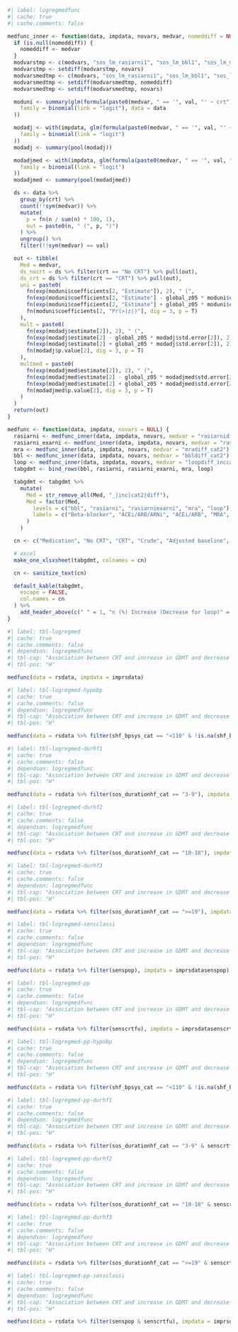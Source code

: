 ```r
#| label: logregmedfunc
#| cache: true
#| cache.comments: false

medfunc_inner <- function(data, impdata, novars, medvar, nomeddiff = NULL, val = "Increase") {
  if (is.null(nomeddiff)) {
    nomeddiff <- medvar
  }
  modvarstmp <- c(modvars, "sos_lm_rasiarni1", "sos_lm_bbl1", "sos_lm_mra1", "sos_lm_loop1")
  modvarstmp <- setdiff(modvarstmp, novars)
  modvarsmedtmp <- c(modvars, "sos_lm_rasiarni1", "sos_lm_bbl1", "sos_lm_mra1", "sos_lm_loop1", "bbldiff_cat2", "rasiarnidiff_cat2", "mradiff_cat2", "loopdiff_inccat2")
  modvarsmedtmp <- setdiff(modvarsmedtmp, nomeddiff)
  modvarsmedtmp <- setdiff(modvarsmedtmp, novars)

  moduni <- summary(glm(formula(paste0(medvar, " == '", val, "' ~ crt")),
    family = binomial(link = "logit"), data = data
  ))

  modadj <- with(impdata, glm(formula(paste0(medvar, " == '", val, "' ~ crt + ", paste(modvarstmp, collapse = " + "))),
    family = binomial(link = "logit")
  ))
  modadj <- summary(pool(modadj))

  modadjmed <- with(impdata, glm(formula(paste0(medvar, " == '", val, "' ~ crt + ", paste(modvarsmedtmp, collapse = " + "))),
    family = binomial(link = "logit")
  ))
  modadjmed <- summary(pool(modadjmed))

  ds <- data %>%
    group_by(crt) %>%
    count(!!sym(medvar)) %>%
    mutate(
      p = fn(n / sum(n) * 100, 1),
      out = paste0(n, " (", p, ")")
    ) %>%
    ungroup() %>%
    filter(!!sym(medvar) == val)

  out <- tibble(
    Med = medvar,
    ds_nocrt = ds %>% filter(crt == "No CRT") %>% pull(out),
    ds_crt = ds %>% filter(crt == "CRT") %>% pull(out),
    uni = paste0(
      fn(exp(moduni$coefficients[2, "Estimate"]), 2), " (",
      fn(exp(moduni$coefficients[2, "Estimate"] - global_z05 * moduni$coefficients[2, "Std. Error"]), 2), "-",
      fn(exp(moduni$coefficients[2, "Estimate"] + global_z05 * moduni$coefficients[2, "Std. Error"]), 2), "), ",
      fn(moduni$coefficients[2, "Pr(>|z|)"], dig = 3, p = T)
    ),
    mult = paste0(
      fn(exp(modadj$estimate[2]), 2), " (",
      fn(exp(modadj$estimate[2] - global_z05 * modadj$std.error[2]), 2), "-",
      fn(exp(modadj$estimate[2] + global_z05 * modadj$std.error[2]), 2), "), ",
      fn(modadj$p.value[2], dig = 3, p = T)
    ),
    multmed = paste0(
      fn(exp(modadjmed$estimate[2]), 2), " (",
      fn(exp(modadjmed$estimate[2] - global_z05 * modadjmed$std.error[2]), 2), "-",
      fn(exp(modadjmed$estimate[2] + global_z05 * modadjmed$std.error[2]), 2), "), ",
      fn(modadjmed$p.value[2], dig = 3, p = T)
    )
  )
  return(out)
}

medfunc <- function(data, impdata, novars = NULL) {
  rasiarni <- medfunc_inner(data, impdata, novars, medvar = "rasiarnidiff_cat2")
  rasiarni_exarni <- medfunc_inner(data, impdata, novars, medvar = "rasiarnidiff_exarni_cat2", nomeddiff = c("rasiarnidiff_cat2"))
  mra <- medfunc_inner(data, impdata, novars, medvar = "mradiff_cat2")
  bbl <- medfunc_inner(data, impdata, novars, medvar = "bbldiff_cat2")
  loop <- medfunc_inner(data, impdata, novars, medvar = "loopdiff_inccat2", val = "Decrease")
  tabgdmt <- bind_rows(bbl, rasiarni, rasiarni_exarni, mra, loop)

  tabgdmt <- tabgdmt %>%
    mutate(
      Med = str_remove_all(Med, "_|inc|cat2|diff"),
      Med = factor(Med,
        levels = c("bbl", "rasiarni", "rasiarniexarni", "mra", "loop"),
        labels = c("Beta-blocker", "ACEi/ARB/ARNi", "ACEi/ARB", "MRA", "Loop diuretic")
      )
    )

  cn <- c("Medication", "No CRT", "CRT", "Crude", "Adjusted baseline", "Adjusted baseline + change in medications")

  # excel
  make_one_xlsxsheet(tabgdmt, colnames = cn)

  cn <- sanitize_text(cn)

  default_kable(tabgdmt,
    escape = FALSE,
    col.names = cn
  ) %>%
    add_header_above(c(" " = 1, "n (%) Increase (Decrease for loop)" = 2, "Odds Ratio (95% CI), p-value" = 3))
}
```

```r
#| label: tbl-logregmed
#| cache: true
#| cache.comments: false
#| dependson: logregmedfunc
#| tbl-cap: "Association between CRT and increase in GDMT and decrease in loop diuretic"
#| tbl-pos: "H"

medfunc(data = rsdata, impdata = imprsdata)
```

```r
#| label: tbl-logregmed-hypobp
#| cache: true
#| cache.comments: false
#| dependson: logregmedfunc
#| tbl-cap: "Association between CRT and increase in GDMT and decrease in loop diuretic - systolic blood pressure < 110 (mmHg)"
#| tbl-pos: "H"

medfunc(data = rsdata %>% filter(shf_bpsys_cat == "<110" & !is.na(shf_bpsys_cat)), impdata = imprsdatahypo, novars = "shf_bpsys_cat")
```

```r
#| label: tbl-logregmed-durhf1
#| cache: true
#| cache.comments: false
#| dependson: logregmedfunc
#| tbl-cap: "Association between CRT and increase in GDMT and decrease in loop diuretic - duration of HF 3-9 (months)"
#| tbl-pos: "H"

medfunc(data = rsdata %>% filter(sos_durationhf_cat == "3-9"), impdata = imprsdatadurhf1, novars = c("sos_durationhf_cat"))
```

```r
#| label: tbl-logregmed-durhf2
#| cache: true
#| cache.comments: false
#| dependson: logregmedfunc
#| tbl-cap: "Association between CRT and increase in GDMT and decrease in loop diuretic - duration of HF 10-18 (months)"
#| tbl-pos: "H"

medfunc(data = rsdata %>% filter(sos_durationhf_cat == "10-18"), impdata = imprsdatadurhf2, novars = c("sos_durationhf_cat"))
```

```r
#| label: tbl-logregmed-durhf3
#| cache: true
#| cache.comments: false
#| dependson: logregmedfunc
#| tbl-cap: "Association between CRT and increase in GDMT and decrease in loop diuretic - duration of HF >= 19 (months)"
#| tbl-pos: "H"

medfunc(data = rsdata %>% filter(sos_durationhf_cat == ">=19"), impdata = imprsdatadurhf3, novars = c("sos_durationhf_cat"))
```

```r
#| label: tbl-logregmed-sensclassi
#| cache: true
#| cache.comments: false
#| dependson: logregmedfunc
#| tbl-cap: "Association between CRT and increase in GDMT and decrease in loop diuretic - sensitivity analyses Class I recommendation according to 2021 guidelines"
#| tbl-pos: "H"

medfunc(data = rsdata %>% filter(senspop), impdata = imprsdatasenspop)
```

```r
#| label: tbl-logregmed-pp
#| cache: true
#| cache.comments: false
#| dependson: logregmedfunc
#| tbl-cap: "Association between CRT and increase in GDMT and decrease in loop diuretic - Per-protocol"
#| tbl-pos: "H"

medfunc(data = rsdata %>% filter(senscrtfu), impdata = imprsdatasenscrtfu)
```

```r
#| label: tbl-logregmed-pp-hypobp
#| cache: true
#| cache.comments: false
#| dependson: logregmedfunc
#| tbl-cap: "Association between CRT and increase in GDMT and decrease in loop diuretic - Per-protocol - systolic blood pressure < 110 (mmHg)"
#| tbl-pos: "H"

medfunc(data = rsdata %>% filter(shf_bpsys_cat == "<110" & !is.na(shf_bpsys_cat) & senscrtfu), impdata = imprsdatahypopp, novars = "shf_bpsys_cat")
```

```r
#| label: tbl-logregmed-pp-durhf1
#| cache: true
#| cache.comments: false
#| dependson: logregmedfunc
#| tbl-cap: "Association between CRT and increase in GDMT and decrease in loop diuretic - Per-protocol - duration of HF 3-9 (months)"
#| tbl-pos: "H"

medfunc(data = rsdata %>% filter(sos_durationhf_cat == "3-9" & senscrtfu), impdata = imprsdatadurhf1pp, novars = c("sos_durationhf_cat"))
```

```r
#| label: tbl-logregmed-pp-durhf2
#| cache: true
#| cache.comments: false
#| dependson: logregmedfunc
#| tbl-cap: "Association between CRT and increase in GDMT and decrease in loop diuretic - Per-protocol - duration of HF 10-18 (months)"
#| tbl-pos: "H"

medfunc(data = rsdata %>% filter(sos_durationhf_cat == "10-18" & senscrtfu), impdata = imprsdatadurhf2pp, novars = c("sos_durationhf_cat"))
```

```r
#| label: tbl-logregmed-pp-durhf3
#| cache: true
#| cache.comments: false
#| dependson: logregmedfunc
#| tbl-cap: "Association between CRT and increase in GDMT and decrease in loop diuretic - Per-protocol - duration of HF >= 19 (months)"
#| tbl-pos: "H"

medfunc(data = rsdata %>% filter(sos_durationhf_cat == ">=19" & senscrtfu), impdata = imprsdatadurhf3pp, novars = c("sos_durationhf_cat"))
```

```r
#| label: tbl-logregmed-pp-sensclassi
#| cache: true
#| cache.comments: false
#| dependson: logregmedfunc
#| tbl-cap: "Association between CRT and increase in GDMT and decrease in loop diuretic - Per-protocol - sensitivity analyses Class I recommendation according to 2021 guidelines"
#| tbl-pos: "H"

medfunc(data = rsdata %>% filter(senspop & senscrtfu), impdata = imprsdatasenspoppp)
```
